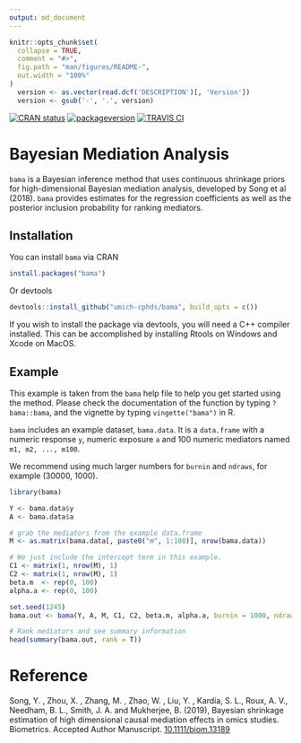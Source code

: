 ```yaml
---
output: md_document
---
```


<!-- README.md is generated from README.Rmd. Please edit that file -->

```r
knitr::opts_chunk$set(
  collapse = TRUE,
  comment = "#>",
  fig.path = "man/figures/README-",
  out.width = "100%"
)
  version <- as.vector(read.dcf('DESCRIPTION')[, 'Version'])                                                                  
  version <- gsub('-', '.', version)
```
<!-- badges: start -->
[![CRAN status](https://www.r-pkg.org/badges/version/bama)](https://cran.r-project.org/package=bama)
[![packageversion](https://img.shields.io/badge/Package%20version-`r version`-orange.svg?style=flat-square)](commits/master)
[![TRAVIS CI](https://travis-ci.org/umich-cphds/bama.svg?branch=master)](https://travis-ci.org/umich-cphds/bama)
<!-- badges: end -->

# Bayesian Mediation Analysis

`bama` is a Bayesian inference method that uses continuous shrinkage priors for
high-dimensional Bayesian mediation analysis, developed by Song et al (2018).
`bama` provides estimates for the regression coefficients as well as
the posterior inclusion probability for ranking mediators.

## Installation
You can install `bama` via CRAN

```r
install.packages("bama")
```
Or devtools
```r
devtools::install_github("umich-cphds/bama", build_opts = c())
```

If you wish to install the package via devtools, you will need a C++ compiler
installed. This can be accomplished by installing Rtools on Windows and Xcode
on MacOS.

## Example
This example is taken from the `bama` help file to help you get started using
the method. Please check the documentation of the function by typing
`?bama::bama`, and the vignette by typing `vingette("bama")` in R.

`bama` includes an example dataset, `bama.data`. It is a `data.frame` with a
numeric response `y`, numeric exposure `a` and 100 numeric mediators named
`m1, m2, ..., m100`.

We recommend using much larger numbers for `burnin` and `ndraws`, for
example (30000, 1000).

```r
library(bama)

Y <- bama.data$y
A <- bama.data$a

# grab the mediators from the example data.frame
M <- as.matrix(bama.data[, paste0("m", 1:100)], nrow(bama.data))

# We just include the intercept term in this example.
C1 <- matrix(1, nrow(M), 1)
C2 <- matrix(1, nrow(M), 1)
beta.m  <- rep(0, 100)
alpha.a <- rep(0, 100)

set.seed(1245)
bama.out <- bama(Y, A, M, C1, C2, beta.m, alpha.a, burnin = 1000, ndraws = 100)

# Rank mediators and see summary information
head(summary(bama.out, rank = T))
```

# Reference
Song, Y. , Zhou, X. , Zhang, M. , Zhao, W. , Liu, Y. , Kardia, S. L., Roux, A. V.,
Needham, B. L., Smith, J. A. and Mukherjee, B. (2019), Bayesian shrinkage
estimation of high dimensional causal mediation effects in omics studies.
Biometrics. Accepted Author Manuscript. [10.1111/biom.13189](https://doi.org/10.1111/biom.13189)

